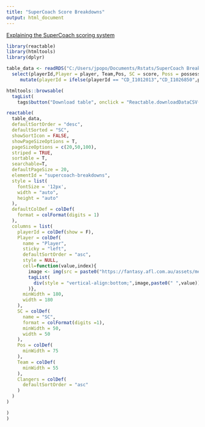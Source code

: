 ```yaml
---
title: "SuperCoach Score Breakdowns"
output: html_document
---
```


<a href="supercoach_stat_values.html">Explaining the SuperCoach scoring system</a>

```r
library(reactable)
library(htmltools)
library(dplyr)

table_data <- readRDS("C:/Users/jpopo/Documents/Rstats/SuperCoach Breakdowns 2023.rds") %>% 
  select(playerId,Player = player, Team,Pos, SC = score, Poss = possession, Disp = disposal, Mark = marks, Tack = tackles, Ruck = ruck, `1%ers` = onepercenters, Clangers= clangers, Scores = scoring) %>% 
     mutate(playerId = ifelse(playerId == "CD_I1012013","CD_I1026850",playerId))

htmltools::browsable(
  tagList(
    tags$button("Download table", onclick = "Reactable.downloadDataCSV('supercoach-breakdowns')"),

reactable(
  table_data,
  defaultSortOrder = "desc",
  defaultSorted = "SC",
  showSortIcon = FALSE,
  showPageSizeOptions = T,
  pageSizeOptions = c(20,50,100),
  striped = TRUE,
  sortable = T,
  searchable=T,
  defaultPageSize = 20,
  elementId = "supercoach-breakdowns",
  style = list(
    fontSize = '12px',
    width = "auto",
    height = "auto"
  ),
  defaultColDef = colDef(
    format = colFormat(digits = 1)
  ),
  columns = list(
    playerId = colDef(show = F),
    Player = colDef(
      name = "Player",
      sticky = "left",
      defaultSortOrder = "asc",
      style = NULL,
      cell=function(value,index){
        image <- img(src = paste0("https://fantasy.afl.com.au/assets/media/players/afl/",readr::parse_number(table_data$playerId[index]),"_450.png"), style = "height: 24px;vertical-align:middle")
        tagList(
          div(style = "vertical-align:bottom;",image,paste0(" ",value))
        )},
      minWidth = 180,
      width = 180
    ),
    SC = colDef(
      name = "SC",
      format = colFormat(digits =1),
      minWidth = 50,
      width = 50
    ),
    Pos = colDef(
      minWidth = 75
    ),
    Team = colDef(
      minWidth = 55
    ),
    Clangers = colDef(
      defaultSortOrder = "asc"
    )
  )
)

)
)

```